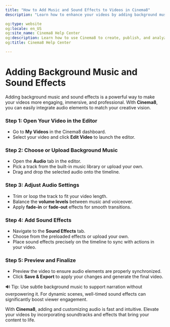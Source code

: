 ---
title: "How to Add Music and Sound Effects to Videos in Cinema8"
description: "Learn how to enhance your videos by adding background music and sound effects directly within our video editing tools. Visit Cinema8."

og:type: website
og:locale: en_US
og:site_name: Cinema8 Help Center
og:description: Learn how to use Cinema8 to create, publish, and analyze interactive videos.
og:title: Cinema8 Help Center

---


# Adding Background Music and Sound Effects

Adding background music and sound effects is a powerful way to make your videos more engaging, immersive, and professional. With **Cinema8**, you can easily integrate audio elements to match your creative vision.

<Steps>

### Step 1: Open Your Video in the Editor

- Go to **My Videos** in the Cinema8 dashboard.
- Select your video and click **Edit Video** to launch the editor.

### Step 2: Choose or Upload Background Music

- Open the **Audio** tab in the editor.
- Pick a track from the built-in music library or upload your own.
- Drag and drop the selected audio onto the timeline.

### Step 3: Adjust Audio Settings

- Trim or loop the track to fit your video length.
- Balance the **volume levels** between music and voiceover.
- Apply **fade-in** or **fade-out** effects for smooth transitions.

### Step 4: Add Sound Effects

- Navigate to the **Sound Effects** tab.
- Choose from the preloaded effects or upload your own.
- Place sound effects precisely on the timeline to sync with actions in your video.

### Step 5: Preview and Finalize

- Preview the video to ensure audio elements are properly synchronized.
- Click **Save & Export** to apply your changes and generate the final video.

</Steps>

<Callout type="info">
🔊 Tip: Use subtle background music to support narration without overpowering it. For dynamic scenes, well-timed sound effects can significantly boost viewer engagement.
</Callout>

With **Cinema8**, adding and customizing audio is fast and intuitive. Elevate your videos by incorporating soundtracks and effects that bring your content to life.
